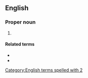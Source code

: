 ==English==

===Proper noun===
{{en-proper noun}}

# {{abbreviation of|2 Corinthians|lang=en}}

====Related terms====
* {{l|en|Cor.}}
* {{l|en|1 Cor.}}

[[Category:English terms spelled with 2]]